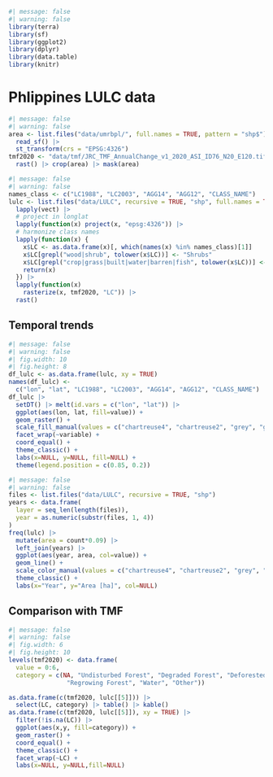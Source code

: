 ```r
#| message: false
#| warning: false
library(terra)
library(sf)
library(ggplot2)
library(dplyr)
library(data.table)
library(knitr)
```

# Phlippines LULC data {.unnumbered}

```r
#| message: false
#| warning: false
area <- list.files("data/umrbpl/", full.names = TRUE, pattern = "shp$") |>
  read_sf() |>
  st_transform(crs = "EPSG:4326")
tmf2020 <- "data/tmf/JRC_TMF_AnnualChange_v1_2020_ASI_ID76_N20_E120.tif" |>
  rast() |> crop(area) |> mask(area)
```


```r
#| message: false
#| warning: false
names_class <- c("LC1988", "LC2003", "AGG14", "AGG12", "CLASS_NAME")
lulc <- list.files("data/LULC", recursive = TRUE, "shp", full.names = TRUE) |>
  lapply(vect) |> 
  # project in longlat
  lapply(function(x) project(x, "epsg:4326")) |>
  # harmonize class names
  lapply(function(x) {
    x$LC <- as.data.frame(x)[, which(names(x) %in% names_class)[1]]
    x$LC[grepl("wood|shrub", tolower(x$LC))] <- "Shrubs"
    x$LC[grepl("crop|grass|built|water|barren|fish", tolower(x$LC))] <- "Other"
    return(x)
  }) |> 
  lapply(function(x) 
    rasterize(x, tmf2020, "LC")) |>
  rast()
```

## Temporal trends

```r
#| message: false
#| warning: false
#| fig.width: 10
#| fig.height: 8
df_lulc <- as.data.frame(lulc, xy = TRUE)
names(df_lulc) <- 
  c("lon", "lat", "LC1988", "LC2003", "AGG14", "AGG12", "CLASS_NAME")
df_lulc |> 
  setDT() |> melt(id.vars = c("lon", "lat")) |> 
  ggplot(aes(lon, lat, fill=value)) +
  geom_raster() + 
  scale_fill_manual(values = c("chartreuse4", "chartreuse2", "grey", "gold")) +
  facet_wrap(~variable) +
  coord_equal() +
  theme_classic() +
  labs(x=NULL, y=NULL, fill=NULL) +
  theme(legend.position = c(0.85, 0.2))
```
```r
#| message: false
#| warning: false
files <- list.files("data/LULC", recursive = TRUE, "shp")
years <- data.frame(
  layer = seq_len(length(files)), 
  year = as.numeric(substr(files, 1, 4))
)
freq(lulc) |> 
  mutate(area = count*0.09) |> 
  left_join(years) |> 
  ggplot(aes(year, area, col=value)) +
  geom_line() +
  scale_color_manual(values = c("chartreuse4", "chartreuse2", "grey", "gold")) +
  theme_classic() +
  labs(x="Year", y="Area [ha]", col=NULL)
```

## Comparison with TMF

```r
#| message: false
#| warning: false
#| fig.width: 6
#| fig.height: 10
levels(tmf2020) <- data.frame(
  value = 0:6, 
  category = c(NA, "Undisturbed Forest", "Degraded Forest", "Deforested", 
                "Regrowing Forest", "Water", "Other"))

as.data.frame(c(tmf2020, lulc[[5]])) |>
  select(LC, category) |> table() |> kable()
as.data.frame(c(tmf2020, lulc[[5]]), xy = TRUE) |>
  filter(!is.na(LC)) |> 
  ggplot(aes(x,y, fill=category)) +
  geom_raster() +
  coord_equal() +
  theme_classic() +
  facet_wrap(~LC) +
  labs(x=NULL, y=NULL,fill=NULL)
```

